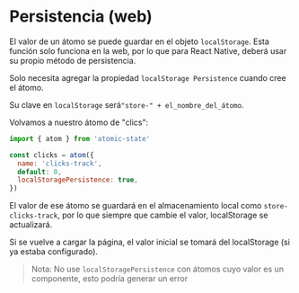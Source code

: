 # Persistencia (web)

El valor de un átomo se puede guardar en el objeto `localStorage`. Esta función solo funciona en la web, por lo que para React Native, deberá usar su propio método de persistencia.

Solo necesita agregar la propiedad `localStorage Persistence` cuando cree el átomo.

Su clave en `localStorage` será`"store-" + el_nombre_del_átomo`.

Volvamos a nuestro átomo de "clics":

```jsx
import { atom } from 'atomic-state'

const clicks = atom({
  name: 'clicks-track',
  default: 0,
  localStoragePersistence: true,
})
```

El valor de ese átomo se guardará en el almacenamiento local como `store-clicks-track`, por lo que siempre que cambie el valor, localStorage se actualizará.

Si se vuelve a cargar la página, el valor inicial se tomará del localStorage (si ya estaba configurado).

> Nota: No use `localStoragePersistence` con átomos cuyo valor es un componente, esto podría generar un error
